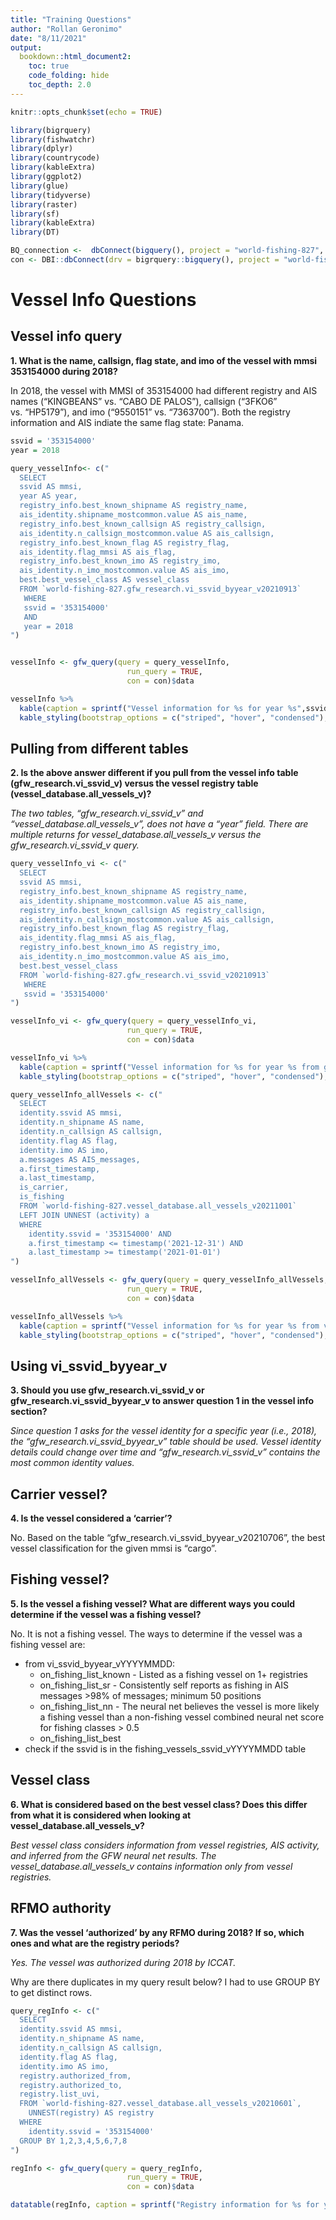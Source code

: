 ```yaml
---
title: "Training Questions"
author: "Rollan Geronimo"
date: "8/11/2021"
output: 
  bookdown::html_document2: 
    toc: true
    code_folding: hide
    toc_depth: 2.0
---
```


```r
knitr::opts_chunk$set(echo = TRUE)

```

```r
library(bigrquery)
library(fishwatchr)
library(dplyr)
library(countrycode)
library(kableExtra)
library(ggplot2)
library(glue)
library(tidyverse)
library(raster)
library(sf)
library(kableExtra)
library(DT)

BQ_connection <-  dbConnect(bigquery(), project = "world-fishing-827", use_legacy_sql = FALSE)
con <- DBI::dbConnect(drv = bigrquery::bigquery(), project = "world-fishing-827", use_legacy_sql = FALSE)
```

# Vessel Info Questions

## Vessel info query
**1.	What is the name, callsign, flag state, and imo of the vessel with mmsi  353154000 during 2018?**

In 2018, the vessel with MMSI of 353154000 had different registry and AIS names ("KINGBEANS" vs. "CABO DE PALOS"), callsign ("3FKO6" vs. "HP5179"), and imo ("9550151" vs. "7363700"). Both the registry information and AIS indiate the same flag state: Panama.

```r

ssvid = '353154000'
year = 2018

query_vesselInfo<- c("
  SELECT 
  ssvid AS mmsi,
  year AS year,
  registry_info.best_known_shipname AS registry_name,
  ais_identity.shipname_mostcommon.value AS ais_name,
  registry_info.best_known_callsign AS registry_callsign,
  ais_identity.n_callsign_mostcommon.value AS ais_callsign,
  registry_info.best_known_flag AS registry_flag,
  ais_identity.flag_mmsi AS ais_flag,
  registry_info.best_known_imo AS registry_imo,
  ais_identity.n_imo_mostcommon.value AS ais_imo,
  best.best_vessel_class AS vessel_class
  FROM `world-fishing-827.gfw_research.vi_ssvid_byyear_v20210913`
   WHERE 
   ssvid = '353154000'
   AND
   year = 2018
")


vesselInfo <- gfw_query(query = query_vesselInfo, 
                          run_query = TRUE, 
                          con = con)$data

vesselInfo %>%
  kable(caption = sprintf("Vessel information for %s for year %s",ssvid,year)) %>% 
  kable_styling(bootstrap_options = c("striped", "hover", "condensed"),full_width = F,font_size=12)

```

## Pulling from different tables

**2.	Is the above answer different if you pull from the vessel info table (gfw_research.vi_ssvid_v) versus the vessel registry table (vessel_database.all_vessels_v)?**

*The two tables, "gfw_research.vi_ssvid_v" and "vessel_database.all_vessels_v", does not have a "year" field.*
*There are multiple returns for vessel_database.all_vessels_v versus the gfw_research.vi_ssvid_v query.*


```r
query_vesselInfo_vi <- c("
  SELECT 
  ssvid AS mmsi,
  registry_info.best_known_shipname AS registry_name,
  ais_identity.shipname_mostcommon.value AS ais_name,
  registry_info.best_known_callsign AS registry_callsign,
  ais_identity.n_callsign_mostcommon.value AS ais_callsign,
  registry_info.best_known_flag AS registry_flag,
  ais_identity.flag_mmsi AS ais_flag,
  registry_info.best_known_imo AS registry_imo,
  ais_identity.n_imo_mostcommon.value AS ais_imo,
  best.best_vessel_class
  FROM `world-fishing-827.gfw_research.vi_ssvid_v20210913`
   WHERE 
   ssvid = '353154000'
")

vesselInfo_vi <- gfw_query(query = query_vesselInfo_vi, 
                          run_query = TRUE, 
                          con = con)$data

vesselInfo_vi %>%
  kable(caption = sprintf("Vessel information for %s for year %s from gfw_research.vi_ssvid_v20210706",ssvid,year)) %>% 
  kable_styling(bootstrap_options = c("striped", "hover", "condensed"),full_width = F,font_size=12)

```

```r
query_vesselInfo_allVessels <- c("
  SELECT 
  identity.ssvid AS mmsi,
  identity.n_shipname AS name,
  identity.n_callsign AS callsign,
  identity.flag AS flag,
  identity.imo AS imo,
  a.messages AS AIS_messages,
  a.first_timestamp,
  a.last_timestamp,
  is_carrier,
  is_fishing
  FROM `world-fishing-827.vessel_database.all_vessels_v20211001`
  LEFT JOIN UNNEST (activity) a
  WHERE 
    identity.ssvid = '353154000' AND
    a.first_timestamp <= timestamp('2021-12-31') AND
    a.last_timestamp >= timestamp('2021-01-01')
")

vesselInfo_allVessels <- gfw_query(query = query_vesselInfo_allVessels, 
                          run_query = TRUE, 
                          con = con)$data

vesselInfo_allVessels %>%
  kable(caption = sprintf("Vessel information for %s for year %s from vessel_database.all_vessels_v20211001",ssvid,year)) %>% 
  kable_styling(bootstrap_options = c("striped", "hover", "condensed"),full_width = F,font_size=12)

```

## Using vi_ssvid_byyear_v

**3.	Should you use gfw_research.vi_ssvid_v or gfw_research.vi_ssvid_byyear_v to answer question 1 in the vessel info section?**

*Since question 1 asks for the vessel identity for a specific year (i.e., 2018), the "gfw_research.vi_ssvid_byyear_v" table should be used. Vessel identity details could change over time and "gfw_research.vi_ssvid_v" contains the most common identity values.*

## Carrier vessel?

**4.	Is the vessel considered a ‘carrier’? **

No. Based on the table "gfw_research.vi_ssvid_byyear_v20210706", the best vessel classification for the given mmsi is "cargo".

## Fishing vessel?

**5.	Is the vessel a fishing vessel? What are different ways you could determine if the vessel was a fishing vessel? **

No. It is not a fishing vessel.  The ways to determine if the vessel was a fishing vessel are:

+ from vi_ssvid_byyear_vYYYYMMDD: 
  + on_fishing_list_known - Listed as a fishing vessel on 1+ registries
  + on_fishing_list_sr - Consistently self reports as fishing in AIS messages >98% of messages; minimum 50 positions
  + on_fishing_list_nn - The neural net believes the vessel is more likely a fishing vessel than a non-fishing vessel combined neural net score for fishing classes > 0.5
  + on_fishing_list_best
+ check if the ssvid is in the fishing_vessels_ssvid_vYYYYMMDD table

## Vessel class

**6.	What is considered based on the best vessel class? Does this differ from what it is considered when looking at vessel_database.all_vessels_v?**

*Best vessel class considers information from vessel registries, AIS activity, and inferred from the GFW neural net results. The vessel_database.all_vessels_v contains information only from vessel registries.*

## RFMO authority

**7.	Was the vessel ‘authorized’ by any RFMO during 2018? If so, which ones and what are the registry periods?**

*Yes. The vessel was authorized during 2018 by ICCAT.*

Why are there duplicates in my query result below? I had to use GROUP BY to get distinct rows.

```r

query_regInfo <- c("
  SELECT 
  identity.ssvid AS mmsi,
  identity.n_shipname AS name,
  identity.n_callsign AS callsign,
  identity.flag AS flag,
  identity.imo AS imo,
  registry.authorized_from,
  registry.authorized_to,
  registry.list_uvi,
  FROM `world-fishing-827.vessel_database.all_vessels_v20210601`,
    UNNEST(registry) AS registry
  WHERE 
    identity.ssvid = '353154000'
  GROUP BY 1,2,3,4,5,6,7,8
")

regInfo <- gfw_query(query = query_regInfo, 
                          run_query = TRUE, 
                          con = con)$data

datatable(regInfo, caption = sprintf("Registry information for %s for year %s from vessel_database.all_vessels_v20210601",ssvid,year)) 
```


